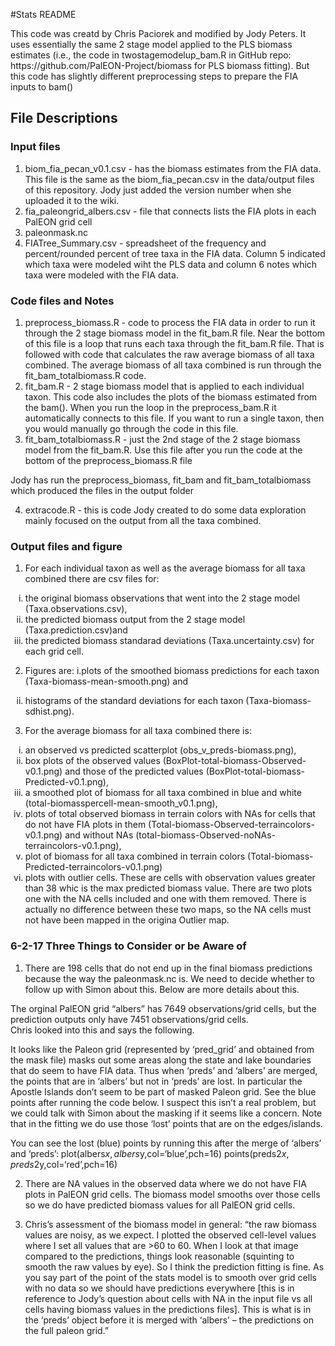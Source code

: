 #Stats README

This code was creatd by Chris Paciorek and modified by Jody Peters.  It uses essentially the same 2 stage model applied to the
PLS biomass estimates (i.e., the code in twostagemodelup_bam.R in GitHub repo: https://github.com/PalEON-Project/biomass for PLS biomass fitting). But this code has slightly different preprocessing steps to prepare the FIA inputs to bam()

## File Descriptions
### Input files
1. biom_fia_pecan_v0.1.csv - has the biomass estimates from the FIA data.  This file is the same as the biom_fia_pecan.csv in the data/output files of this repository.  Jody just added the version number when she uploaded it to the wiki.
2. fia_paleongrid_albers.csv - file that connects lists the FIA plots in each PalEON grid cell
3. paleonmask.nc
4. FIATree_Summary.csv - spreadsheet of the frequency and percent/rounded percent of tree taxa in the FIA data. Column 5 indicated which taxa were modeled wiht the PLS data and column 6 notes which taxa were modeled with the FIA data.

### Code files and Notes
1. preprocess_biomass.R - code to process the FIA data in order to run it through the 2 stage biomass model in the fit_bam.R file.  Near the bottom of this file is a loop that runs each taxa through the fit_bam.R file. That is followed with code that calculates the raw average biomass of all taxa combined. The average biomass of all taxa combined is run through the fit_bam_totalbiomass.R code.  
2. fit_bam.R - 2 stage biomass model that is applied to each individual taxon.  This code also includes the plots of the biomass estimated from the bam().  When you run the loop in the preprocess_bam.R it automatically connects to this file. If you want to run a single taxon, then you would manually go through the code in this file.
3. fit_bam_totalbiomass.R - just the 2nd stage of the 2 stage biomass model from the fit_bam.R. Use this file after you run the code at the bottom of the preprocess_biomass.R file

Jody has run the preprocess_biomass, fit_bam and fit_bam_totalbiomass which produced the files in the output folder

4. extracode.R - this is code Jody created to do some data exploration mainly focused on the output from all the taxa combined.


### Output files and figure
1. For each individual taxon as well as the average biomass for all taxa combined there are csv files for: 
  i. the original biomass observations that went into the 2 stage model (Taxa.observations.csv), 
  ii. the predicted biomass output from the 2 stage model (Taxa.prediction.csv)and 
  iii. the predicted biomass standarad deviations (Taxa.uncertainty.csv) for each grid cell.

2. Figures are: 
  i.plots of the smoothed biomass predictions for each taxon (Taxa-biomass-mean-smooth.png) and 
  ii. histograms of the standard deviations for each taxon (Taxa-biomass-sdhist.png).

3. For the average biomass for all taxa combined there is: 
  i. an observed vs predicted scatterplot (obs_v_preds-biomass.png), 
  ii. box plots of the observed values (BoxPlot-total-biomass-Observed-v0.1.png) and those of the predicted values (BoxPlot-total-biomass-Predicted-v0.1.png), 
  iii. a smoothed plot of biomass for all taxa combined in blue and white (total-biomasspercell-mean-smooth_v0.1.png), 
  iv. plots of total observed biomass in terrain colors with NAs for cells that do not have FIA plots in them (Total-biomass-Observed-terraincolors-v0.1.png) and without NAs (total-biomass-Observed-noNAs-terraincolors-v0.1.png),
  v. plot of biomass for all taxa combined in terrain colors (Total-biomass-Predicted-terraincolors-v0.1.png)
  vi. plots with outlier cells.  These are cells with observation values greater than 38 whic is the max predicted biomass value.  There are two plots one with the NA cells included and one with them removed.  There is actually no difference between these two maps, so the NA cells must not have been mapped in the origina Outlier map.



### 6-2-17 Three Things to Consider or be Aware of
1. There are 198 cells that do not end up in the final biomass predictions because the way the paleonmask.nc is.  We need to decide whether to follow up with Simon about this.  Below are more details about this.

The orginal PalEON grid "albers" has 7649 observations/grid cells, but the prediction outputs only have 7451 observations/grid cells.  
Chris looked into this and says the following. 

It looks like the Paleon grid (represented by 'pred_grid' and obtained from the mask file) masks out some areas along the state and lake boundaries that do seem to have FIA data. Thus when 'preds' and 'albers' are merged, the points that are in 'albers' but not in 'preds' are lost. 
 In particular the Apostle Islands don't seem to be part of masked Paleon grid. See the blue points after running the code below. I suspect this isn't a real problem, but we could talk with Simon about the masking if it seems like a concern. Note that in the fitting we do use those 'lost' points that are on the edges/islands. 

You can see the lost (blue) points by running this after the merge of 'albers' and 'preds':
plot(albers$x,albers$y,col='blue',pch=16)
points(preds2$x,preds2$y,col='red',pch=16)

2. There are NA values in the observed data where we do not have FIA plots in PalEON grid cells. The biomass model smooths over those cells so we do have predicted biomass values for all PalEON grid cells.

3. Chris's assessment of the biomass model in general:
"the raw biomass values are noisy, as we expect. I plotted the observed cell-level values where I set all values that are >60 to 60. When I look at that image compared to the predictions, things look reasonable (squinting to smooth the raw values by eye). So I think the prediction fitting is fine. As you say part of the point of the stats model is to smooth over grid cells with no data so we should have predictions everywhere [this is in reference to Jody's question about cells with NA in the input file vs all cells having biomass values in the predictions files]. This is what is in the 'preds' object before it is merged with 'albers' -- the predictions on the full paleon grid."

